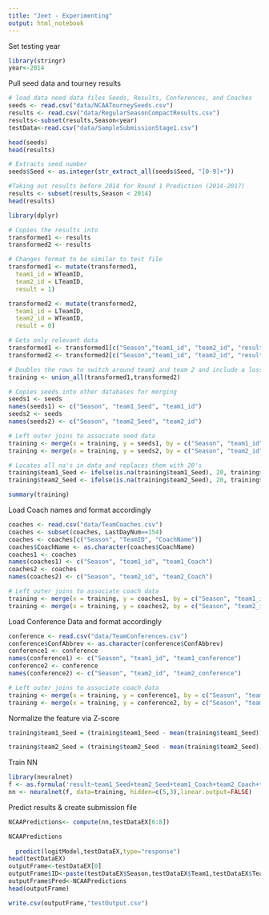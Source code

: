 ```yaml
---
title: "Jeet - Experimenting"
output: html_notebook
---
```



Set testing year
```r
library(stringr)
year<-2014
```


Pull seed data and tourney results
```r
# load data need data files Seeds, Results, Conferences, and Coaches
seeds <- read.csv("data/NCAATourneySeeds.csv")
results <- read.csv("data/RegularSeasonCompactResults.csv")
results<-subset(results,Season<year)
testData<-read.csv("data/SampleSubmissionStage1.csv")
```

```r
head(seeds)
head(results)

# Extracts seed number
seeds$Seed <- as.integer(str_extract_all(seeds$Seed, "[0-9]+"))
```

```r
#Taking out results before 2014 for Round 1 Prediction (2014-2017)
results <- subset(results,Season < 2014)
head(results)

library(dplyr)

# Copies the results into 
transformed1 <- results
transformed2 <- results

# Changes format to be similar to test file
transformed1 <- mutate(transformed1,
  team1_id = WTeamID,
  team2_id = LTeamID,
  result = 1)

transformed2 <- mutate(transformed2,
  team1_id = LTeamID,
  team2_id = WTeamID,
  result = 0)

# Gets only relevant data
transformed1 <- transformed1[c("Season","team1_id", "team2_id", "result")]
transformed2 <- transformed2[c("Season","team1_id", "team2_id", "result")]

# Doubles the rows to switch around team1 and team 2 and include a loss
training <- union_all(transformed1,transformed2)
```


```r
# Copies seeds into other databases for merging
seeds1 <- seeds
names(seeds1) <- c("Season", "team1_Seed", "team1_id")
seeds2 <- seeds
names(seeds2) <- c("Season", "team2_Seed", "team2_id")

# Left outer joins to associate seed data
training <- merge(x = training, y = seeds1, by = c("Season", "team1_id"), all.x = TRUE)
training <- merge(x = training, y = seeds2, by = c("Season", "team2_id"), all.x = TRUE)
```


```r
# Locates all na's in data and replaces them with 20's
training$team1_Seed <- ifelse(is.na(training$team1_Seed), 20, training$team1_Seed)
training$team2_Seed <- ifelse(is.na(training$team2_Seed), 20, training$team2_Seed)

summary(training)
```

Load Coach names and format accordingly
```r
coaches <- read.csv("data/TeamCoaches.csv")
coaches <- subset(coaches, LastDayNum==154)
coaches <- coaches[c("Season", "TeamID", "CoachName")]
coaches$CoachName <- as.character(coaches$CoachName)
coaches1 <- coaches
names(coaches1) <- c("Season", "team1_id", "team1_Coach")
coaches2 <- coaches
names(coaches2) <- c("Season", "team2_id", "team2_Coach")
```


```r
# Left outer joins to associate coach data
training <- merge(x = training, y = coaches1, by = c("Season", "team1_id"), all.x = TRUE)
training <- merge(x = training, y = coaches2, by = c("Season", "team2_id"), all.x = TRUE)
```


Load Conference Data and format accordingly
```r
conference <- read.csv("data/TeamConferences.csv")
conference$ConfAbbrev <- as.character(conference$ConfAbbrev)
conference1 <- conference
names(conference1) <- c("Season", "team1_id", "team1_conference")
conference2 <- conference
names(conference2) <- c("Season", "team2_id", "team2_conference")
```

```r
# Left outer joins to associate coach data
training <- merge(x = training, y = conference1, by = c("Season", "team1_id"), all.x = TRUE)
training <- merge(x = training, y = conference2, by = c("Season", "team2_id"), all.x = TRUE)
```

Normalize the feature via Z-score
```r
training$team1_Seed = (training$team1_Seed - mean(training$team1_Seed))/sd(training$team1_Seed)

training$team2_Seed = (training$team2_Seed - mean(training$team2_Seed))/sd(training$team2_Seed)
```

Train NN
```r
library(neuralnet)
f <- as.formula('result~team1_Seed+team2_Seed+team1_Coach+team2_Coach+team1_conference+team2_conference')
nn <- neuralnet(f, data=training, hidden=c(5,3),linear.output=FALSE)
```

Predict results & create submission file
```r
NCAAPredictions<- compute(nn,testDataEX[6:8])

NCAAPredictions
  
  predict(logitModel,testDataEX,type="response")
head(testDataEX)
outputFrame<-testDataEX[0]
outputFrame$ID<-paste(testDataEX$Season,testDataEX$Team1,testDataEX$Team2,sep ="_")
outputFrame$Pred<-NCAAPredictions
head(outputFrame)

write.csv(outputFrame,"testOutput.csv")
```






